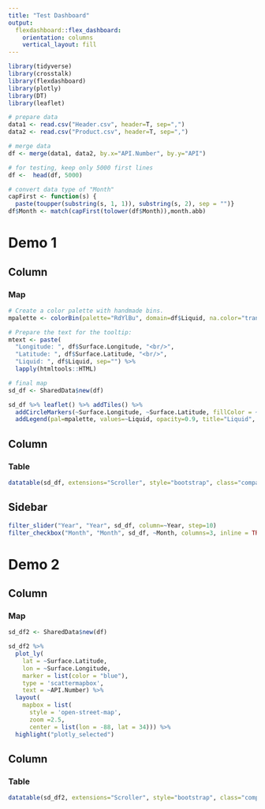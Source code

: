 ```yaml
---
title: "Test Dashboard"
output: 
  flexdashboard::flex_dashboard:
    orientation: columns
    vertical_layout: fill
---
```


```r
library(tidyverse)
library(crosstalk)
library(flexdashboard)
library(plotly)
library(DT)
library(leaflet)

# prepare data
data1 <- read.csv("Header.csv", header=T, sep=",")
data2 <- read.csv("Product.csv", header=T, sep=",")

# merge data
df <- merge(data1, data2, by.x="API.Number", by.y="API")

# for testing, keep only 5000 first lines
df <-  head(df, 5000)

# convert data type of "Month"
capFirst <- function(s) {
  paste(toupper(substring(s, 1, 1)), substring(s, 2), sep = "")}
df$Month <- match(capFirst(tolower(df$Month)),month.abb)

```


Demo 1
=============================================================

Column {data-width=600}
-----------------------------------------------------------------------

### Map

```r
# Create a color palette with handmade bins.
mpalette <- colorBin(palette="RdYlBu", domain=df$Liquid, na.color="transparent")

# Prepare the text for the tooltip:
mtext <- paste(
  "Longitude: ", df$Surface.Longitude, "<br/>",
  "Latitude: ", df$Surface.Latitude, "<br/>",
  "Liquid: ", df$Liquid, sep="") %>%
  lapply(htmltools::HTML)

# final map
sd_df <- SharedData$new(df)

sd_df %>% leaflet() %>% addTiles() %>% 
  addCircleMarkers(~Surface.Longitude, ~Surface.Latitude, fillColor = ~mpalette(Liquid), stroke=FALSE, label = mtext, labelOptions = labelOptions(style = list("font-weight"="normal", padding="3px 8px"), textsize="13px", direction="auto")) %>% 
  addLegend(pal=mpalette, values=~Liquid, opacity=0.9, title="Liquid", position="bottomright" )

```


Column {data-width=400}
-----------------------------------------------------------------------

### Table

```r

datatable(sd_df, extensions="Scroller", style="bootstrap", class="compact", width="100%", options=list(deferRender=TRUE, scrollY=300, scroller=TRUE))

```

Sidebar {.sidebar}
-----------------------------------------------------------------------

```r

filter_slider("Year", "Year", sd_df, column=~Year, step=10)
filter_checkbox("Month", "Month", sd_df, ~Month, columns=3, inline = TRUE)

```


Demo 2
=============================================================

Column {data-width=500}
-----------------------------------------------------------------------
### Map

```r

sd_df2 <- SharedData$new(df)

sd_df2 %>%
  plot_ly(
    lat = ~Surface.Latitude,
    lon = ~Surface.Longitude,
    marker = list(color = "blue"),
    type = 'scattermapbox',
    text = ~API.Number) %>%
  layout(
    mapbox = list(
      style = 'open-street-map',
      zoom =2.5,
      center = list(lon = -88, lat = 34))) %>%
  highlight("plotly_selected")


```

Column {data-width=500}
-----------------------------------------------------------------------
### Table

```r

datatable(sd_df2, extensions="Scroller", style="bootstrap", class="compact", width="100%", options=list(deferRender=TRUE, scrollY=300, scroller=TRUE))


```

